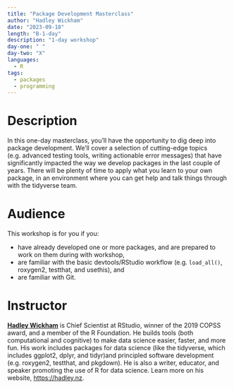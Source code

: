 ```yaml
---
title: "Package Development Masterclass"
author: "Hadley Wickham"
date: "2023-09-18"
length: "B-1-day"
description: "1-day workshop"
day-one: " "
day-two: "X"
languages:
  - R
tags:
  - packages
  - programming
---
```


# Description

In this one-day masterclass, you'll have the opportunity to dig deep into package development.
We'll cover a selection of cutting-edge topics (e.g. advanced testing tools, writing actionable error messages) that have significantly impacted the way we develop packages in the last couple of years.
There will be plenty of time to apply what you learn to your own package, in an environment where you can get help and talk things through with the tidyverse team.

# Audience

This workshop is for you if you:

-   have already developed one or more packages, and are prepared to work on them during with workshop,
-   are familiar with the basic devtools/RStudio workflow (e.g. `load_all()`, roxygen2, testthat, and usethis), and
-   are familiar with Git.

# Instructor

[**Hadley Wickham**](https://hadley.nz) is Chief Scientist at RStudio, winner of the 2019 COPSS award, and a member of the R Foundation.
He builds tools (both computational and cognitive) to make data science easier, faster, and more fun.
His work includes packages for data science (like the tidyverse, which includes ggplot2, dplyr, and tidyr)and principled software development (e.g. roxygen2, testthat, and pkgdown).
He is also a writer, educator, and speaker promoting the use of R for data science.
Learn more on his website, <https://hadley.nz>.
